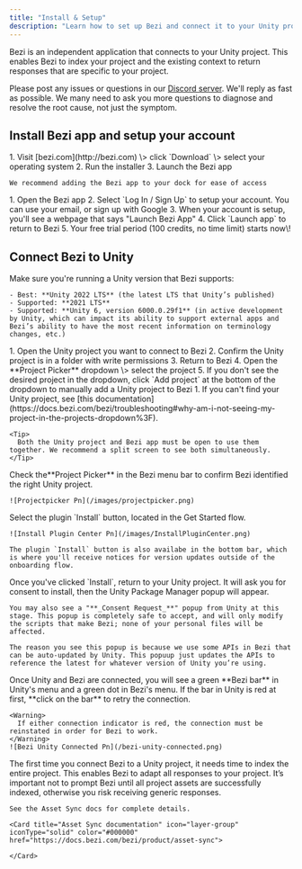 ```yaml
---
title: "Install & Setup"
description: "Learn how to set up Bezi and connect it to your Unity project"
---
```


Bezi is an independent application that connects to your Unity project. This enables Bezi to index your project and the existing context to return responses that are specific to your project.

Please post any issues or questions in our [Discord server](https://discord.com/invite/UKWB46HTT9). We'll reply as fast as possible. We many need to ask you more questions to diagnose and resolve the root cause, not just the symptom.

## Install Bezi app and setup your account

<Steps>
  <Step title="Install the Bezi app">
    1. Visit [bezi.com](http://bezi.com) \> click `Download` \> select your operating system
    2. Run the installer
    3. Launch the Bezi app

    We recommend adding the Bezi app to your dock for ease of access
  </Step>
  <Step title="Setup your account">
    1. Open the Bezi app
    2. Select `Log In / Sign Up` to setup your account. You can use your email, or sign up with Google
    3. When your account is setup, you'll see a webpage that says "Launch Bezi App"
    4. Click `Launch app` to return to Bezi
    5. Your free trial period (100 credits, no time limit) starts now\!
  </Step>
</Steps>

## Connect Bezi to Unity

<Steps>
  <Step title="Check your Unity version">
    Make sure you're running a Unity version that Bezi supports:

    - Best: **Unity 2022 LTS** (the latest LTS that Unity’s published)
    - Supported: **2021 LTS**
    - Supported: **Unity 6, version 6000.0.29f1** (in active development by Unity, which can impact its ability to support external apps and Bezi’s ability to have the most recent information on terminology changes, etc.)
  </Step>
  <Step title="Open a Unity project ">
    1. Open the Unity project you want to connect to Bezi
    2. Confirm the Unity project is in a folder with write permissions
    3. Return to Bezi
    4. Open the **Project Picker** dropdown \> select the project
    5. If you don't see the desired project in the dropdown, click `Add project` at the bottom of the dropdown to manually add a Unity project to Bezi
       1. If you can't find your Unity project, see [this documentation](https://docs.bezi.com/bezi/troubleshooting#why-am-i-not-seeing-my-project-in-the-projects-dropdown%3F).

    <Tip>
      Both the Unity project and Bezi app must be open to use them together. We recommend a split screen to see both simultaneously.
    </Tip>
  </Step>
  <Step title="Confirm Bezi identified the Unity project">
    Check the**Project Picker**  in the Bezi menu bar to confirm Bezi identified the right Unity project.

    ![Projectpicker Pn](/images/projectpicker.png)
  </Step>
  <Step title="Install the Bezi plugin in Unity">
    Select the plugin `Install` button, located in the Get Started flow.

    ![Install Plugin Center Pn](/images/InstallPluginCenter.png)

    The plugin `Install` button is also availabe in the bottom bar, which is where you'll receive notices for version updates outside of the onboarding flow.
  </Step>
  <Step title="Confirm connection status">
    Once you've clicked `Install`, return to your Unity project. It will ask you for consent to install, then the Unity Package Manager popup will appear.

    You may also see a "**_Consent Request_**" popup from Unity at this stage. This popup is completely safe to accept, and will only modify the scripts that make Bezi; none of your personal files will be affected.

    The reason you see this popup is because we use some APIs in Bezi that can be auto-updated by Unity. This popuup just updates the APIs to reference the latest for whatever version of Unity you’re using.
  </Step>
  <Step title="Confirm connection status">
    Once Unity and Bezi are connected, you will see a green **Bezi bar** in Unity's menu and a green dot in Bezi's menu. If the bar in Unity is red at first, **click on the bar** to retry the connection.

    <Warning>
      If either connection indicator is red, the connection must be reinstated in order for Bezi to work.
    </Warning>
    ![Bezi Unity Connected Pn](/bezi-unity-connected.png)
  </Step>
  <Step title="Sync all project assets" stepNumber={7}>
    The first time you connect Bezi to a Unity project, it needs time to index the entire project. This enables Bezi to adapt all responses to your project. It’s important not to prompt Bezi until all project assets are successfully indexed, otherwise you risk receiving generic responses.

    See the Asset Sync docs for complete details.

    <Card title="Asset Sync documentation" icon="layer-group" iconType="solid" color="#000000" href="https://docs.bezi.com/bezi/product/asset-sync">
      
    </Card>
  </Step>
</Steps>